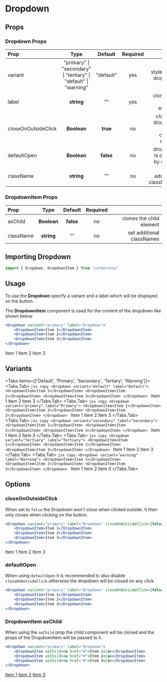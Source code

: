 
# Dropdown

## Props
### Dropdown Props
|Prop|Type|Default| Required | |
| :------------ | :---------: | :----------: | :----------: | ----------: |
| variant       |    "primary" &#124; "secondary" &#124; "tertiary" &#124; <br /> "default" &#124; "warning"    | "default" | yes | style of the dropdown
| label     |    **string**     |    "" | yes | clones the child element
| closeOnOutsideClick     |    **Boolean**     |    **true** | no | close the dropdown when clicking outside
| defaultOpen     |    **Boolean**     |    **false** | no | dropdown is opened by default
| className | **string** | "" | no | set additional classNames

### DropdownItem Props
|Prop|Type|Default| Required | |
| :------------ | :---------: | :----------: | :----------: | ----------: |
| asChild     |    **Boolean**     |    **false** | no | clones the child element
| className | **string** | "" | no | set additional classNames

## Importing Dropdown
```jsx copy
import { Dropdown, DropdownItem } from "cerberusui"
```

## Usage
To use the **Dropdown** specify a variant and a label which will be displayed on the button.

The **DropdownItem** component is used for the content of the dropdown like shown below.
```jsx copy
<Dropdown variant="primary" label="Dropdown">
    <DropdownItem>Item 1</DropdownItem>
    <DropdownItem>Item 2</DropdownItem>
    <DropdownItem>Item 3</DropdownItem>
</Dropdown>
```
<Dropdown variant="primary" label="Dropdown">
    <DropdownItem>Item 1</DropdownItem>
    <DropdownItem>Item 2</DropdownItem>
    <DropdownItem>Item 3</DropdownItem>
</Dropdown>

## Variants
<Tabs items={['Default', 'Primary', 'Secondary', 'Tertiary', 'Warning']}>
    <Tabs.Tab>
    ```jsx copy
    <Dropdown variant="default" label="Default">
        <DropdownItem>Item 1</DropdownItem>
        <DropdownItem>Item 2</DropdownItem>
        <DropdownItem>Item 3</DropdownItem>
    </Dropdown>
    ```
    <Dropdown variant="default" label="Default">
        <DropdownItem>Item 1</DropdownItem>
        <DropdownItem>Item 2</DropdownItem>
        <DropdownItem>Item 3</DropdownItem>
    </Dropdown>
    </Tabs.Tab>
    <Tabs.Tab>
    ```jsx copy
    <Dropdown variant="primary" label="Primary">
        <DropdownItem>Item 1</DropdownItem>
        <DropdownItem>Item 2</DropdownItem>
        <DropdownItem>Item 3</DropdownItem>
    </Dropdown>
    ```
    <Dropdown variant="primary" label="Primary">
        <DropdownItem>Item 1</DropdownItem>
        <DropdownItem>Item 2</DropdownItem>
        <DropdownItem>Item 3</DropdownItem>
    </Dropdown>
    </Tabs.Tab>
    <Tabs.Tab>
    ```jsx copy
    <Dropdown variant="secondary" label="Secondary">
        <DropdownItem>Item 1</DropdownItem>
        <DropdownItem>Item 2</DropdownItem>
        <DropdownItem>Item 3</DropdownItem>
    </Dropdown>
    ```
    <Dropdown variant="secondary" label="Secondary">
        <DropdownItem>Item 1</DropdownItem>
        <DropdownItem>Item 2</DropdownItem>
        <DropdownItem>Item 3</DropdownItem>
    </Dropdown>
    </Tabs.Tab>
    <Tabs.Tab>
    ```jsx copy
    <Dropdown variant="tertiary" label="Tertiary">
        <DropdownItem>Item 1</DropdownItem>
        <DropdownItem>Item 2</DropdownItem>
        <DropdownItem>Item 3</DropdownItem>
    </Dropdown>
    ```
    <Dropdown variant="tertiary" label="Tertiary">
        <DropdownItem>Item 1</DropdownItem>
        <DropdownItem>Item 2</DropdownItem>
        <DropdownItem>Item 3</DropdownItem>
    </Dropdown>
    </Tabs.Tab>
        <Tabs.Tab>
    ```jsx copy
    <Dropdown variant="warning" label="Warning">
        <DropdownItem>Item 1</DropdownItem>
        <DropdownItem>Item 2</DropdownItem>
        <DropdownItem>Item 3</DropdownItem>
    </Dropdown>
    ```
    <Dropdown variant="warning" label="Warning">
        <DropdownItem>Item 1</DropdownItem>
        <DropdownItem>Item 2</DropdownItem>
        <DropdownItem>Item 3</DropdownItem>
    </Dropdown>
    </Tabs.Tab>
</Tabs>

## Options
### closeOnOutsideClick
When set to `false` the Dropdown won't close when clicked outside. It then only closes when clicking on the button.
```jsx copy
<Dropdown variant="primary" label="Dropdown" closeOnOutsideClick={false}>
    <DropdownItem>Item 1</DropdownItem>
    <DropdownItem>Item 2</DropdownItem>
    <DropdownItem>Item 3</DropdownItem>
</Dropdown>
```

<Dropdown variant="primary" label="Dropdown" closeOnOutsideClick={false}>
    <DropdownItem>Item 1</DropdownItem>
    <DropdownItem>Item 2</DropdownItem>
    <DropdownItem>Item 3</DropdownItem>
</Dropdown>

### defaultOpen
When using `defaultOpen` it is recommended to also disable `closeOnOutsideClick` otherwise the dropdown will be closed on any click.

```jsx copy
<Dropdown variant="primary" label="Dropdown" closeOnOutsideClick={false} defaultOpen={true}>
    <DropdownItem>Item 1</DropdownItem>
    <DropdownItem>Item 2</DropdownItem>
    <DropdownItem>Item 3</DropdownItem>
</Dropdown>
```

### DropdownItem asChild
When using the `asChild` prop the child component will be cloned and the props of the DropdownItem will be passed to it.
```jsx copy
<Dropdown variant="primary" label="Dropdown">
    <DropdownItem asChild><a href="#">Item 1</a></DropdownItem>
    <DropdownItem asChild><a href="#">Item 2</a></DropdownItem>
    <DropdownItem asChild><a href="#">Item 3</a></DropdownItem>
</Dropdown>
```
<Dropdown variant="primary" label="Dropdown">
    <DropdownItem asChild><a href="#">Item 1</a></DropdownItem>
    <DropdownItem asChild><a href="#">Item 2</a></DropdownItem>
    <DropdownItem asChild><a href="#">Item 3</a></DropdownItem>
</Dropdown>
